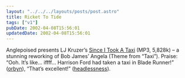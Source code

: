 ```yaml
---
layout: "../../../layouts/posts/post.astro"
title: Ricket To Tide
tags: ["v1"]
pubDate: 2002-04-08T15:56:01
updatedDate: 2002-04-08T15:56:01
---
```


Anglepoised presents LJ Kruzer&#8217;s [Since I Took A Taxi][1] (MP3, 5,828k) &#8211; a stunning reworking of Bob James&#8217; Angela (Theme from &#8220;Taxi&#8221;). Praise: &#8220;Ooh. It&#8217;s like&#8230; iffff&#8230; Harrison Ford had taken a taxi in Blade Runner!&#8221; ([orbyn][2]), &#8220;That&#8217;s excellent!&#8221; ([headlessness][3]).

[1]: http://www.ljkruzer.co.uk/mp3/LJ_Kruzer_-_Since_I_Took_A_Taxi.mp3
[2]: http://www.orbyn.com/cult/
[3]: http://headlessness.com/
